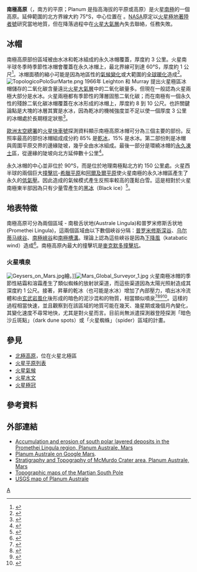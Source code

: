 {{Otheruses|subject=火星的南極高原|other=地球南極的高原|南極高原}}
{{MarsGeo-Plains
|name=南極高原<br>Planum Australe
|image=[[Image:Martian_south_pole_during_summer_by_HRSC.jpg|265px]]
|caption=[[火星快車號|火星快車號]]於2015年2月拍攝的火星南極，環繞白色[[火星極冠|極冠]]的區域皆為南極高原
|location=[[南海區_(火星)|南海區]] 
|diameter=1,450 公里
|latitude=83
|N_or_S=S
|longitude=160
|E_or_W=E
|area=
|discoverer
|naming=
}}
'''南極高原'''（{{lang-la|''Planum Australe''}}，南方的平原；Planum 是指高海拔的平原或高原）是火星[[南極|南極]]的一個高原。延伸範圍的北方界線大約 75°S，中心位置在 {{Coord|-83.9|160.0|globe:Mars}}。[[NASA|NASA]]原定以[[火星極地著陸者號|火星極地著陸者號]]研究當地地質，但在降落過程中在[[火星大氣層|火星大氣層]]內失去聯絡，任務失敗。

==冰帽==
南極高原部份區域被由水冰和乾冰組成的永久冰帽覆蓋，厚度約 3 公里。火星南半球冬季時季節性冰帽會覆蓋在永久冰帽上，最北界線可到達 60°S，厚度約 1 公尺<ref>{{cite web |title=Mars is Melting |accessdate=2006-10-20 |url=http://science.nasa.gov/headlines/y2003/07aug_southpole.htm |first=Tony |last=Phillips |publisher=Science @ NASA |deadurl=yes |archiveurl=https://web.archive.org/web/20070224153145/http://science.nasa.gov/headlines/y2003/07aug_southpole.htm |archivedate=2007-02-24 }}</ref>。冰帽面積的縮小可能是因為地區性的[[氣候變化|氣候變化]]或大範圍的[[火星氣候|全球暖化]]造成<ref>{{cite web| url=http://www.realclimate.org/index.php?p=192| accessdate=2006-10-20| title=Global warming on Mars?| first=Steinn| last=Sigurdsson| publisher=RealClimate.org| archive-date=2007-03-06| archive-url=https://web.archive.org/web/20070306113836/http://www.realclimate.org/index.php?p=192| dead-url=no}}</ref>。
[[Image:TopologicoPoloSurMarte.png|left]]
1966年 Leighton 和 Murray 提出火星極區冰帽儲存的二氧化碳含量遠比[[火星大氣層|火星大氣層]]中的二氧化碳量多。但現在一般認為火星兩極大部分是水冰。火星兩極都有季節性的薄層固態二氧化碳；而在南極有一個永久性的殘餘二氧化碳冰帽覆蓋在水冰形成的冰帽上，厚度約 8 到 10 公尺。也許關鍵論點是大塊的冰層其實是水冰，因為乾冰的機械強度並不足以使一個厚度 3 公里的冰帽處於長期穩定狀態<ref>
{{Cite journal
 | last = Byrne
 | first = Shane
 | title = A Sublimation Model for Martian South Polar Ice Features
 | journal = Science
 | volume = 299
 | pages = 1051–1053
 | date = 14 February 2003
 | doi = 10.1126/science.1080148
 | pmid = 12586939
 | last2 = Ingersoll
 | first2 = AP
 | issue = 5609 }}</ref>。

[[歐洲太空總署|歐洲太空總署]]的[[火星快車號|火星快車號]]探測資料顯示南極高原冰帽可分為三個主要的部份。反照率最高的部份冰帽組成成分約 85% 是[[乾冰|乾冰]]，15% 是水冰。第二部份則是冰帽與周圍平原交界的邊緣陡坡，幾乎全由水冰組成。最後一部分是環繞冰帽的[[永久凍土|永久凍土]]區，從邊緣的陡坡向北方延伸數十公里<ref>{{cite web|url=http://www.esa.int/SPECIALS/Mars_Express/SEMYKEX5WRD_0.html|title=Water at Martian south pole|accessdate=2006-10-22|publisher=[[European_Space_Agency|European Space Agency]]|archive-date=2004-04-01|archive-url=https://web.archive.org/web/20040401181115/http://www.esa.int/SPECIALS/Mars_Express/SEMYKEX5WRD_0.html|dead-url=no}}</ref>。

永久冰帽的中心並非位於 90°S，而是位於地理南極點北方約 150 公里處。火星西半球的兩個巨大[[撞擊坑|撞擊坑]]-[[希臘平原|希臘平原]]和[[阿爾及爾平原|阿爾及爾平原]]使火星南極的永久冰帽區產生了永久的[[低氣壓|低氣壓]]。因此造成的氣候模式產生反照率較高的蓬鬆白雪。這是相對於火星南極東半部因為只有少量雪產生的[[黑冰|黑冰]]（Black ice）<ref>{{cite web|url=http://spaceflightnow.com/news/n0505/14marsmystery/|title=Mars' South Pole mystery|accessdate=2006-10-26|publisher=Spaceflight Now|archive-date=2021-01-25|archive-url=https://web.archive.org/web/20210125025012/https://spaceflightnow.com/news/n0505/14marsmystery/|dead-url=no}}</ref>。

==地表特徵==
南極高原可分為兩個區域 - 南极舌状地(Australe Lingula)和普罗米修斯舌状地(Promethei Lingula)，這兩個區域由以下數個峽谷分隔：[[普罗米修斯深谷|普罗米修斯深谷]]、[[乌尔蒂马峡谷|乌尔蒂马峡谷]]、[[南極峽谷|南極峽谷]]和[[南極槽溝|南極槽溝]]。理論上認為這些峽谷是因為[[下降風|下降風]]（katabatic wind）造成<ref>
{{cite journal | first=Eric J. |last = Kolb| coauthors = Kenneth L. Tanaka|title = Accumulation and erosion of south polar layered deposits in the Promethei Lingula region, Planum Australe, Mars|journal = The Mars Journal|volume = 2|pages = 1–9|year = 2006|publisher =Mars Informatics Inc.|doi=10.1555/mars.2006.0001}}</ref>。南極高原內最大的撞擊坑是[[麥克默多撞擊坑|麥克默多撞擊坑]]。

===火星噴泉===
[[File:Geysers_on_Mars.jpg|thumb]]繪。]][[Image:Mars_Global_Surveyor_1.jpg|thumb]]
{{Main|火星噴泉}}
火星南極冰帽的季節性結霜和溶霜產生了類似蜘蛛的放射狀渠道，而這些渠道因為太陽光照射造成其深度約 1 公尺。接著，昇華的乾冰（也可能是水冰）增加了內部壓力，噴出冰冷流體和由[[玄武岩|玄武岩]][[風化|風化]]後形成的暗色的泥沙混和的物質，相當類似噴泉<ref name=2006-100 >{{cite news | first= | last= | coauthors= | authorlink= | title=NASA Findings Suggest Jets Bursting From Martian Ice Cap | date=August 16, 2006 | publisher=NASA | url=http://www.jpl.nasa.gov/news/news.cfm?release=2006-100 | work=Jet Propulsion Laboratory | pages= | accessdate=2009-08-11 | language= | archive-date=2009-10-10 | archive-url=https://web.archive.org/web/20091010164741/http://www.jpl.nasa.gov/news/news.cfm?release=2006-100 | dead-url=no }}</ref><ref name=Kieffer2000 >{{Cite journal| first=H. H.| last=Kieffer| coauthors=| contribution=ANNUAL PUNCTUATED CO2 SLAB-ICE AND JETS ON MARS.| title=Mars Polar Science 2000| editor-first=| editor-last=| coeditors=| publisher=| place=| pages=| date=| year=2000| id=| contribution-url=http://www.lpi.usra.edu/meetings/polar2000/pdf/4095.pdf| format=PDF| accessdate=2009-09-06| postscript=<!--None-->| journal=| archive-date=2011-08-21| archive-url=https://www.webcitation.org/616WmxuWK?url=http://www.lpi.usra.edu/meetings/polar2000/pdf/4095.pdf| dead-url=no}}</ref><ref name=Portyankina >{{Cite journal| first=| last=| coauthors=| contribution=SIMULATIONS OF GEYSER-TYPE ERUPTIONS IN CRYPTIC REGION OF MARTIAN SOUTH| title=Fourth Mars Polar Science Conference| editor-first=G. Portyankina| editor-last=| coeditors=| publisher=| place=| pages=| date=| year=2006| id=| contribution-url=http://www.lpi.usra.edu/meetings/polar2006/pdf/8040.pdf| format=PDF| accessdate=2009-08-11| postscript=<!--None-->| journal=| archive-date=2012-02-17| archive-url=https://web.archive.org/web/20120217023905/http://www.lpi.usra.edu/meetings/polar2006/pdf/8040.pdf| dead-url=no}}</ref><ref name=Hugh2006 >{{cite journal|title=CO2 jets formed by sublimation beneath translucent slab ice in Mars' seasonal south polar ice cap|journal=Nature|date=30 May 2006|first=Hugh H.|last=Kieffer|coauthors=Philip R. Christensen and Timothy N. Titus|volume=442|issue=7104|pages=793–796|doi=10.1038/nature04945|url=http://www.nature.com/nature/journal/v442/n7104/abs/nature04945.html|accessdate=2009-09-02|pmid=16915284|archive-date=2016-03-05|archive-url=https://web.archive.org/web/20160305161549/http://www.nature.com/nature/journal/v442/n7104/abs/nature04945.html|dead-url=no}}</ref>。這樣的過程相當快速，並且觀察到在該區域的地質可能在幾天、幾星期或幾個月內變化，其變化速度不尋常地快，尤其是對火星而言。目前尚無派遣探測器登陸探測「暗色沙丘斑點」（dark dune spots）或「火星蜘蛛」（spider）區域的計畫。

==參見==
{{Wikinews|Massive ice deposits found on Mars}}
* [[北極高原|北極高原]]，位在火星北極區
* [[火星平原列表|火星平原列表]]
* [[火星氣候|火星氣候]]
* [[火星水文|火星水文]]
* [[火星極冠|火星極冠]]

==參考資料==
<references />

==外部連結==
* [http://marsjournal.org/contents/2006/0001/ Accumulation and erosion of south polar layered deposits in the Promethei Lingula region, Planum Australe, Mars ] {{Wayback|url=http://marsjournal.org/contents/2006/0001/ |date=20181102043321 }}
* [http://www.google.com/mars/#lat=-82.896986&lon=166.113281&q=planum%20australe Planum Australe on Google Mars]{{Wayback|url=http://www.google.com/mars/#lat=-82.896986&lon=166.113281&q=planum%20australe |date=20110222180608 }}.
* [http://www.lpi.usra.edu/meetings/polar2000/pdf/4101.pdf Stratigraphy and Topography of McMurdo Crater area, Planum Australe, Mars] {{Wayback|url=http://www.lpi.usra.edu/meetings/polar2000/pdf/4101.pdf |date=20160611110536 }}
* [http://www.lpi.usra.edu/resources/msp/msp.html Topographic maps of the Martian South Pole] {{Wayback|url=http://www.lpi.usra.edu/resources/msp/msp.html |date=20210213220304 }}
* [http://geopubs.wr.usgs.gov/i-map/i2595/ USGS map of Planum Australe] {{Wayback|url=http://geopubs.wr.usgs.gov/i-map/i2595/ |date=20130222044405 }}

{{火星}}

{{Authority control}}
[[Category:火星平原|A]]